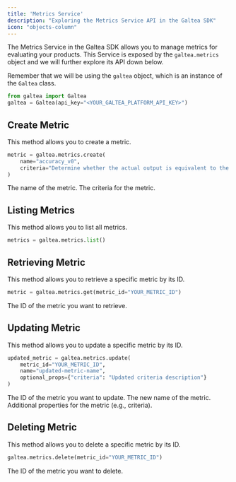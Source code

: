 ```yaml
---
title: 'Metrics Service'
description: "Exploring the Metrics Service API in the Galtea SDK"
icon: "objects-column"
---
```


The Metrics Service in the Galtea SDK allows you to manage metrics for evaluating your products.
This Service is exposed by the `galtea.metrics` object and we will further explore its API down below.

Remember that we will be using the `galtea` object, which is an instance of the `Galtea` class.
```python
from galtea import Galtea
galtea = Galtea(api_key="<YOUR_GALTEA_PLATFORM_API_KEY>")
```

## Create Metric

This method allows you to create a metric.

```python
metric = galtea.metrics.create(
    name="accuracy_v0",
    criteria="Determine whether the actual output is equivalent to the expected output."
)
```

<ResponseField name="name" type="string" required>
  The name of the metric.
</ResponseField>

<ResponseField name="criteria" type="string" required>
  The criteria for the metric.
</ResponseField>

## Listing Metrics

This method allows you to list all metrics.

```python
metrics = galtea.metrics.list()
```

## Retrieving Metric

This method allows you to retrieve a specific metric by its ID.

```python
metric = galtea.metrics.get(metric_id="YOUR_METRIC_ID")
```

<ResponseField name="metric_id" type="string" required>
  The ID of the metric you want to retrieve.
</ResponseField>

## Updating Metric

This method allows you to update a specific metric by its ID.

```python
updated_metric = galtea.metrics.update(
    metric_id="YOUR_METRIC_ID",
    name="updated-metric-name",
    optional_props={"criteria": "Updated criteria description"}
)
```

<ResponseField name="metric_id" type="string" required>
  The ID of the metric you want to update.
</ResponseField>

<ResponseField name="name" type="string">
  The new name of the metric.
</ResponseField>

<ResponseField name="optional_props" type="object">
  Additional properties for the metric (e.g., criteria).
</ResponseField>

## Deleting Metric

This method allows you to delete a specific metric by its ID.

```python
galtea.metrics.delete(metric_id="YOUR_METRIC_ID")
```

<ResponseField name="metric_id" type="string" required>
  The ID of the metric you want to delete.
</ResponseField>

